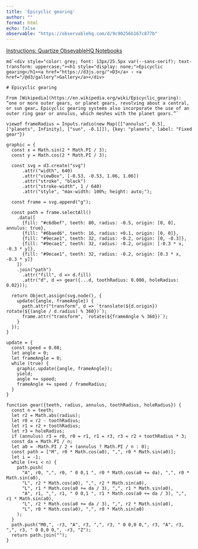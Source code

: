 ```yaml
---
title: 'Epicyclic gearing'
author: ""
format: html
echo: false
observable: "https://observablehq.com/d/9c90256b167c877b"
---
```


[Instructions: Quartize ObsevableHQ Notebooks](https://github.com/hrbrmstr/reveal-qmd)

```ojs
md`<div style="color: grey; font: 13px/25.5px var(--sans-serif); text-transform: uppercase;"><h1 style="display: none;">Epicyclic gearing</h1><a href="https://d3js.org/">D3</a> › <a href="/@d3/gallery">Gallery</a></div>

# Epicyclic gearing

From [Wikipedia](https://en.wikipedia.org/wiki/Epicyclic_gearing): “one or more outer gears, or planet gears, revolving about a central, or sun gear… Epicyclic gearing systems also incorporate the use of an outer ring gear or annulus, which meshes with the planet gears.”`
```

```ojs
viewof frameRadius = Inputs.radio(new Map([["annulus", 0.5], ["planets", Infinity], ["sun", -0.1]]), {key: "planets", label: "Fixed gear"})
```

```ojs
graphic = {
  const x = Math.sin(2 * Math.PI / 3);
  const y = Math.cos(2 * Math.PI / 3);

  const svg = d3.create("svg")
      .attr("width", 640)
      .attr("viewBox", [-0.53, -0.53, 1.06, 1.06])
      .attr("stroke", "black")
      .attr("stroke-width", 1 / 640)
      .attr("style", "max-width: 100%; height: auto;");

  const frame = svg.append("g");

  const path = frame.selectAll()
    .data([
      {fill: "#c6dbef", teeth: 80, radius: -0.5, origin: [0, 0], annulus: true},
      {fill: "#6baed6", teeth: 16, radius: +0.1, origin: [0, 0]},
      {fill: "#9ecae1", teeth: 32, radius: -0.2, origin: [0, -0.3]},
      {fill: "#9ecae1", teeth: 32, radius: -0.2, origin: [-0.3 * x, -0.3 * y]},
      {fill: "#9ecae1", teeth: 32, radius: -0.2, origin: [0.3 * x, -0.3 * y]}
    ])
    .join("path")
      .attr("fill", d => d.fill)
      .attr("d", d => gear({...d, toothRadius: 0.008, holeRadius: 0.02}));

  return Object.assign(svg.node(), {
    update({angle, frameAngle}) {
      path.attr("transform", d => `translate(${d.origin}) rotate(${(angle / d.radius) % 360})`);
      frame.attr("transform", `rotate(${frameAngle % 360})`);
    }
  });
}
```

```ojs
update = {
  const speed = 0.08;
  let angle = 0;
  let frameAngle = 0;
  while (true) {
    graphic.update({angle, frameAngle});
    yield;
    angle += speed;
    frameAngle += speed / frameRadius;
  }
}
```

```ojs
function gear({teeth, radius, annulus, toothRadius, holeRadius}) {
  const n = teeth;
  let r2 = Math.abs(radius);
  let r0 = r2 - toothRadius;
  let r1 = r2 + toothRadius;
  let r3 = holeRadius;
  if (annulus) r3 = r0, r0 = r1, r1 = r3, r3 = r2 + toothRadius * 3;
  const da = Math.PI / n;
  let a0 = -Math.PI / 2 + (annulus ? Math.PI / n : 0);
  const path = ["M", r0 * Math.cos(a0), ",", r0 * Math.sin(a0)];
  let i = -1;
  while (++i < n) {
    path.push(
      "A", r0, ",", r0, " 0 0,1 ", r0 * Math.cos(a0 += da), ",", r0 * Math.sin(a0),
      "L", r2 * Math.cos(a0), ",", r2 * Math.sin(a0),
      "L", r1 * Math.cos(a0 += da / 3), ",", r1 * Math.sin(a0),
      "A", r1, ",", r1, " 0 0,1 ", r1 * Math.cos(a0 += da / 3), ",", r1 * Math.sin(a0),
      "L", r2 * Math.cos(a0 += da / 3), ",", r2 * Math.sin(a0),
      "L", r0 * Math.cos(a0), ",", r0 * Math.sin(a0)
    );
  }
  path.push("M0,", -r3, "A", r3, ",", r3, " 0 0,0 0,", r3, "A", r3, ",", r3, " 0 0,0 0,", -r3, "Z");
  return path.join("");
}
```

